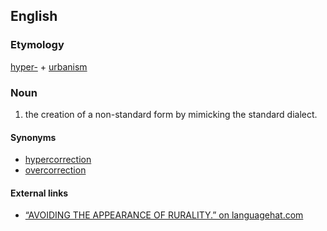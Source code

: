 ==English==

===Etymology===
[[hyper-]] + [[urbanism]]

===Noun===
{{en-noun}}

# {{context|linguistics|lang=en}} the creation of a non-standard form by mimicking the standard dialect.

====Synonyms====
*[[hypercorrection]]
*[[overcorrection]]

====External links====
* [http://www.languagehat.com/archives/003227.php “AVOIDING THE APPEARANCE OF RURALITY.” on languagehat.com]